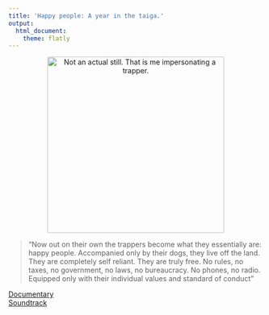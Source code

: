 ```yaml
---
title: 'Happy people: A year in the taiga.'
output:
  html_document:
    theme: flatly
---
```


<center>

<img src="https://dl.dropboxusercontent.com/s/ngvcb7qxjglikfd/DSC07370.JPG?dl=0" alt="Not an actual still. That is me impersonating a trapper." style="width: 350px;"/>

</center>

> "Now out on their own the trappers become what they essentially are: happy people. Accompanied only by their dogs, they live off the land. They are completely self reliant. They are truly free. No rules, no taxes, no government, no laws, no bureaucracy. No phones, no radio. Equipped only with their individual values and standard of conduct"

[Documentary](http://www.netflix.com/search/happy%20people)  
[Soundtrack](http://scorerevolution.com/scores/e8457d8c2f67376929c89a5efe26b418/happy-people-a-year-in-the-taiga)